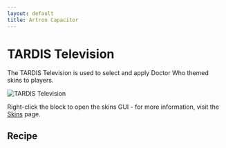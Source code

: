 ```yaml
---
layout: default
title: Artron Capacitor
---
```



# TARDIS Television

The TARDIS Television is used to select and apply Doctor Who themed skins to players.

![TARDIS Television](/images/skins/tv.png)

Right-click the block to open the skins GUI - for more information, visit the [Skins](skins) page.

## Recipe

